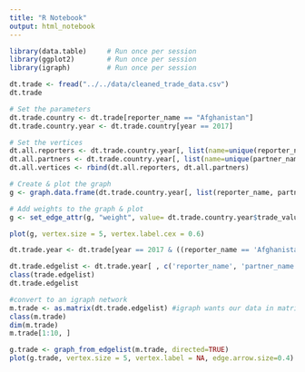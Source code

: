 ```yaml
---
title: "R Notebook"
output: html_notebook
---
```




```r
library(data.table)     # Run once per session
library(ggplot2)        # Run once per session
library(igraph)         # Run once per session

dt.trade <- fread("../../data/cleaned_trade_data.csv")
dt.trade
```


```r
# Set the parameters
dt.trade.country <- dt.trade[reporter_name == "Afghanistan"]
dt.trade.country.year <- dt.trade.country[year == 2017]

# Set the vertices
dt.all.reporters <- dt.trade.country.year[, list(name=unique(reporter_name), type=FALSE)]
dt.all.partners <- dt.trade.country.year[, list(name=unique(partner_name), type=TRUE)]
dt.all.vertices <- rbind(dt.all.reporters, dt.all.partners)

# Create & plot the graph
g <- graph.data.frame(dt.trade.country.year[, list(reporter_name, partner_name)], directed=TRUE, vertices=dt.all.vertices)

# Add weights to the graph & plot
g <- set_edge_attr(g, "weight", value= dt.trade.country.year$trade_value_usd)

plot(g, vertex.size = 5, vertex.label.cex = 0.6)
```


```r
dt.trade.year <- dt.trade[year == 2017 & ((reporter_name == 'Afghanistan') | (reporter_name == 'Belgium'))]

dt.trade.edgelist <- dt.trade.year[ , c('reporter_name', 'partner_name')]
class(trade.edgelist)
dt.trade.edgelist

#convert to an igraph network
m.trade <- as.matrix(dt.trade.edgelist) #igraph wants our data in matrix format
class(m.trade)
dim(m.trade)
m.trade[1:10, ]

g.trade <- graph_from_edgelist(m.trade, directed=TRUE)
plot(g.trade, vertex.size = 5, vertex.label = NA, edge.arrow.size=0.4)

```


